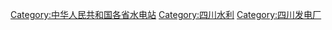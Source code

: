 [[Category:中华人民共和国各省水电站|Category:中华人民共和国各省水电站]]
[[Category:四川水利|Category:四川水利]]
[[Category:四川发电厂|Category:四川发电厂]]